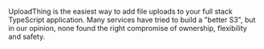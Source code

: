 UploadThing is the easiest way to add file uploads to your full stack TypeScript application. Many services have tried to build a "better S3", but in our opinion, none found the right compromise of ownership, flexibility and safety.